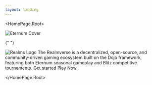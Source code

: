 ```yaml
---
layout: landing
---
```



<HomePage.Root>
  <div style={{
    position: "absolute",
    inset: 0,
    zIndex: -10
  }}>
    <img 
      src={`/images/covers/0${Math.floor(Math.random() * 8) + 1}.png`}
      alt="Eternum Cover"
      style={{
        width: "100%",
        height: "100%",
        objectFit: "cover"
      }}
    />
  </div>

{" "}

<img src="/images/logos/realms-words-logo-w.svg" alt="Realms Logo" />
<HomePage.Description>
  The Realmverse is a decentralized, open-source, and community-driven gaming ecosystem built on the Dojo framework,
  featuring both Eternum seasonal gameplay and Blitz competitive tournaments.
</HomePage.Description>
<HomePage.Buttons>
  <HomePage.Button href="/overview/introduction" variant="primary">
    Get started
  </HomePage.Button>
  <HomePage.Button href="https://eternum.realms.world" variant="outline">
    Play Now
  </HomePage.Button>
</HomePage.Buttons>

</HomePage.Root>
